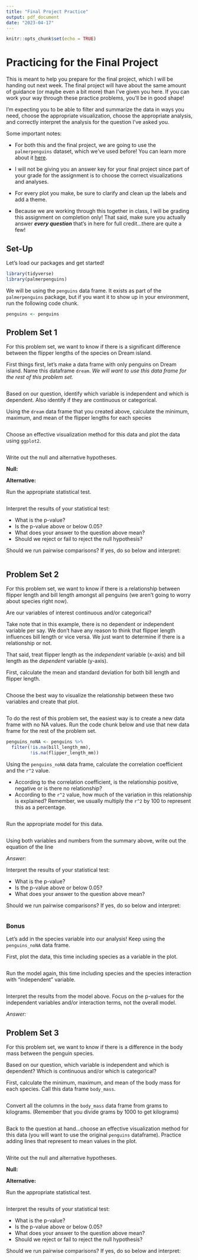 ```yaml
---
title: "Final Project Practice"
output: pdf_document
date: "2023-04-17"
---
```


```r
knitr::opts_chunk$set(echo = TRUE)
```

# Practicing for the Final Project

This is meant to help you prepare for the final project, which I will be handing out next week. The final project will have about the same amount of guidance (or maybe even a bit more) than I've given you here. If you can work your way through these practice problems, you'll be in good shape!

I'm expecting you to be able to filter and summarize the data in ways you need, choose the appropriate visualization, choose the appropriate analysis, and correctly interpret the analysis for the question I've asked you.

Some important notes:

-   For both this and the final project, we are going to use the `palmerpenguins` dataset, which we've used before! You can learn more about it [here](https://allisonhorst.github.io/palmerpenguins/).

-   I will not be giving you an answer key for your final project since part of your grade for the assignment is to choose the correct visualizations and analyses.

-   For every plot you make, be sure to clarify and clean up the labels and add a theme.

-   Because we are working through this together in class, I will be grading this assignment on completion only! That said, make sure you actually answer ***every question*** that's in here for full credit...there are quite a few!

## Set-Up

Let's load our packages and get started!

```r
library(tidyverse)
library(palmerpenguins)
```

We will be using the `penguins` data frame. It exists as part of the `palmerpenguins` package, but if you want it to show up in your environment, run the following code chunk.

```r
penguins <- penguins
```

## Problem Set 1

For this problem set, we want to know if there is a significant difference between the flipper lengths of the species on Dream island.

First things first, let's make a data frame with only penguins on Dream island. Name this dataframe `dream`. *We will want to use this data frame for the rest of this problem set.*

```r

```

Based on our question, identify which variable is independent and which is dependent. Also identify if they are continuous or categorical.

Using the `dream` data frame that you created above, calculate the minimum, maximum, and mean of the flipper lengths for each species

```r

```

Choose an effective visualization method for this data and plot the data using `ggplot2`.

```r

```

Write out the null and alternative hypotheses.

**Null:**

**Alternative:**

Run the appropriate statistical test.

```r

```

Interpret the results of your statistical test:

-   What is the p-value?
-   Is the p-value above or below 0.05?
-   What does your answer to the question above mean?
-   Should we reject or fail to reject the null hypothesis?

Should we run pairwise comparisons? If yes, do so below and interpret:

```r

```

## Problem Set 2

For this problem set, we want to know if there is a relationship between flipper length and bill length amongst all penguins (we aren't going to worry about species right now).

Are our variables of interest continuous and/or categorical?

Take note that in this example, there is no dependent or independent variable per say. We don't have any reason to think that flipper length influences bill length or vice versa. We just want to determine if there is a relationship or not.

That said, treat flipper length as the *independent* variable (x-axis) and bill length as the *dependent* variable (y-axis).

First, calculate the mean and standard deviation for both bill length and flipper length.

```r

```

Choose the best way to visualize the relationship between these two variables and create that plot.

```r

```

To do the rest of this problem set, the easiest way is to create a new data frame with no NA values. Run the code chunk below and use that new data frame for the rest of the problem set.

```r
penguins_noNA <- penguins %>% 
  filter(!is.na(bill_length_mm),
         !is.na(flipper_length_mm))
```

Using the `penguins_noNA` data frame, calculate the correlation coefficient and the `r^2` value.

-   According to the correlation coefficient, is the relationship positive, negative or is there no relationship?
-   According to the `r^2` value, how much of the variation in this relationship is explained? Remember, we usually multiply the `r^2` by 100 to represent this as a percentage.

```r

```

Run the appropriate model for this data.

```r

```

Using both variables and numbers from the summary above, write out the equation of the line

*Answer:*

Interpret the results of your statistical test:

-   What is the p-value?
-   Is the p-value above or below 0.05?
-   What does your answer to the question above mean?

Should we run pairwise comparisons? If yes, do so below and interpret:

```r

```

### Bonus

Let's add in the species variable into our analysis! Keep using the `penguins_noNA` data frame.

First, plot the data, this time including species as a variable in the plot.

```r

```

Run the model again, this time including species and the species interaction with "independent" variable.

```r

```

Interpret the results from the model above. Focus on the p-values for the independent variables and/or interaction terms, not the overall model.

*Answer:*

## Problem Set 3

For this problem set, we want to know if there is a difference in the body mass between the penguin species.

Based on our question, which variable is independent and which is dependent? Which is continuous and/or which is categorical?

First, calculate the minimum, maximum, and mean of the body mass for each species. Call this data frame `body_mass`.

```r

```

Convert all the columns in the `body_mass` data frame from grams to kilograms. (Remember that you divide grams by 1000 to get kilograms)

```r

```

Back to the question at hand...choose an effective visualization method for this data (you will want to use the original `penguins` dataframe). Practice adding lines that represent to mean values in the plot.

```r

```

Write out the null and alternative hypotheses.

**Null:**

**Alternative:**

Run the appropriate statistical test.

```r

```

Interpret the results of your statistical test:

-   What is the p-value?
-   Is the p-value above or below 0.05?
-   What does your answer to the question above mean?
-   Should we reject or fail to reject the null hypothesis?

Should we run pairwise comparisons? If yes, do so below and interpret:

```r

```
